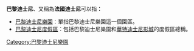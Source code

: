 '''巴黎迪士尼'''、又稱為'''法國迪士尼'''可以指：
*[[巴黎迪士尼樂園|巴黎迪士尼樂園]]：單指巴黎迪士尼樂園這一個園區。
*[[巴黎迪士尼度假區|巴黎迪士尼度假區]]：包括巴黎迪士尼樂園和[[華特迪士尼影城|華特迪士尼影城]]的度假區總稱。
{{disambig|Cat=五字消歧义}}

[[Category:巴黎迪士尼樂園|Category:巴黎迪士尼樂園]]